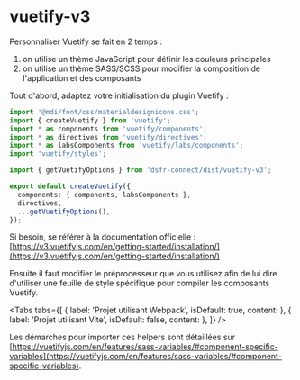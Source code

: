 

<Meta title="dsfr-connect/Utilisation/vuetify-v3" />

# vuetify-v3

Personnaliser Vuetify se fait en 2 temps :

1. on utilise un thème JavaScript pour définir les couleurs principales
2. on utilise un thème SASS/SCSS pour modifier la composition de l'application et des composants

Tout d'abord, adaptez votre initialisation du plugin Vuetify :

```ts
import '@mdi/font/css/materialdesignicons.css';
import { createVuetify } from 'vuetify';
import * as components from 'vuetify/components';
import * as directives from 'vuetify/directives';
import * as labsComponents from 'vuetify/labs/components';
import 'vuetify/styles';

import { getVuetifyOptions } from 'dsfr-connect/dist/vuetify-v3';

export default createVuetify({
  components: { components, labsComponents },
  directives,
  ...getVuetifyOptions(),
});
```

Si besoin, se référer à la documentation officielle : [https://v3.vuetifyjs.com/en/getting-started/installation/](https://v3.vuetifyjs.com/en/getting-started/installation/)

Ensuite il faut modifier le préprocesseur que vous utilisez afin de lui dire d'utiliser une feuille de style spécifique pour compiler les composants Vuetify.

<Tabs
  tabs={[
    { label: 'Projet utilisant Webpack', isDefault: true, content: <WebpackTab /> },
    { label: 'Projet utilisant Vite', isDefault: false, content: <ViteTab /> },
  ]}
/>

Les démarches pour importer ces helpers sont détaillées sur [https://vuetifyjs.com/en/features/sass-variables/#component-specific-variables](https://vuetifyjs.com/en/features/sass-variables/#component-specific-variables).

<DsfrScssExplanation />
